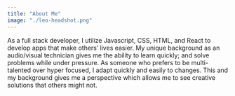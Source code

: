 ```yaml
---
title: "About Me"
image: "./leo-headshot.png"
---
```



As a full stack developer, I utilize Javascript, CSS, HTML, and React to develop apps that make others’ lives easier. My unique background as an audio/visual technician gives me the ability to learn quickly; and solve problems while under pressure. As someone who prefers to be multi-talented over hyper focused, I adapt quickly and easily to changes. This and my background gives me a perspective which allows me to see creative solutions that others might not.



